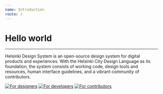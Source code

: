```yaml
---
name: Introduction
route: /
---
```


# Hello world

---

Helsinki Design System is an open-source design system for digital products and experiences. With the Helsinki City Design Language as its foundation, the system consists of working code, design tools and resources, human interface guidelines, and a vibrant community of contributors.

[![For designers](../static/for_designers.svg)](/guidelines/designers)
[![For developers](../static/for_developers.svg)](/guidelines/developers)
[![For contributors](../static/for_contributors.svg)](/get-started)
